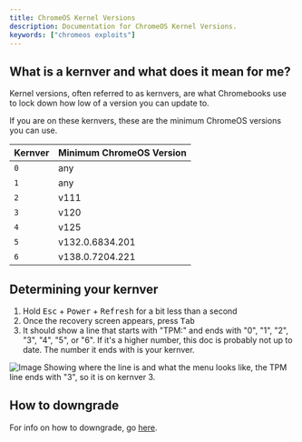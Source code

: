 ```yaml
---
title: ChromeOS Kernel Versions
description: Documentation for ChromeOS Kernel Versions.
keywords: ["chromeos exploits"]
---
```


## What is a kernver and what does it mean for me?

Kernel versions, often referred to as kernvers, are what Chromebooks use to lock down how low of a version you can update to.

If you are on these kernvers, these are the minimum ChromeOS versions you can use.

| Kernver | Minimum ChromeOS Version |
| ------- | ------------------------ |
| `0`     | any                      |
| `1`     | any                      |
| `2`     | v111                     |
| `3`     | v120                     |
| `4`     | v125                     |
| `5`     | v132.0.6834.201          |
| `6`     | v138.0.7204.221          |

## Determining your kernver

1. Hold <kbd>Esc</kbd> + <kbd>Power</kbd> + <kbd>Refresh</kbd> for a bit less than a second
2. Once the recovery screen appears, press <kbd>Tab</kbd>
3. It should show a line that starts with "TPM:" and ends with "0", "1", "2", "3", "4", "5", or "6". If it's a higher number, this doc is probably not up to date. The number it ends with is your kernver.

![Image Showing where the line is and what the menu looks like, the TPM line ends with "3", so it is on kernver 3.](/img/kernver.png)

## How to downgrade

For info on how to downgrade, go [here](/kajigs/downgrading).
